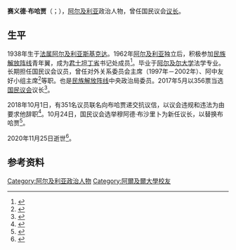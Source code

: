 {{Infobox officeholder
| 姓名     = 赛义德·布哈贾
| 原名     = Said Bouhadja
| 图像     = 
| 职务     = [[阿尔及利亚议会|阿尔及利亚国民议会]]议长
| 总统     = [[阿卜杜勒-阿齐兹·布特弗利卡|阿卜杜勒-阿齐兹·布特弗利卡]]
| 就任日期 = 2017年5月23日
| 卸任日期 = 2018年10月24日
| 前任     = [[穆罕默德-拉尔比·乌尔德·哈利法|穆罕默德-拉尔比·乌尔德·哈利法]]
| 继任     = [[穆阿德·布沙里卜|穆阿德·布沙里卜]]
| 性别     = 男
| 出生日期 = 1938年4月22日
| 出生地点 = [[法属阿尔及利亚|法属阿尔及利亚]][[斯基克达|斯基克达]]
| 逝世日期 = {{Dda|2020|11|25|1938|4|22}}
| 逝世地点 = 阿尔及利亚[[阿尔及尔|阿尔及尔]]
| 国籍     = {{ALG}}
| 职业     = [[政治人物|政治人物]]
| 母校     = [[阿尔及尔大学|阿尔及尔大学]]
| 政党     = [[民族解放阵线_(阿尔及利亚)|民族解放阵线]]
| 获奖     = 
}}
'''赛义德·布哈贾'''（{{lang-ar|سعـيد بـوحجــة}}；{{bd|1938年|4月22日|2020年|11月25日|catIdx=Bouhadja}}），[[阿尔及利亚|阿尔及利亚]]政治人物，曾任国民议会[[议长|议长]]。

==生平==
1938年生于[[法属阿尔及利亚|法属阿尔及利亚]][[斯基克达|斯基克达]]。1962年[[阿尔及利亚|阿尔及利亚]]独立后，积极参加[[民族解放阵线_(阿尔及利亚)|民族解放阵线]]青年翼，成为[[君士坦丁省|君士坦丁省]]书记处成员<ref>{{cite web |title=Said Bouhadja président de la nouvelle APN |url=https://www.algerie-eco.com/2017/05/24/said-bouhadja-president-de-nouvelle-apn/ |publisher=Algerie Eco |language=fr |date=2017-05-24 |access-date=2020-11-26 |archive-date=2017-08-15 |archive-url=https://web.archive.org/web/20170815010957/http://www.algerie-eco.com/2017/05/24/said-bouhadja-president-de-nouvelle-apn/ |dead-url=no }}</ref>。毕业于[[阿尔及尔大学|阿尔及尔大学]]法学专业。长期担任国民议会议员，曾任对外关系委员会主席（1997年－2002年）、阿中友好小组主席<ref>{{cite news |title=阿不来提·阿不都热西提会见阿尔及利亚国民议会议长 |url=http://news.cri.cn/gb/27824/2009/04/26/2225s2494753.htm |work=国际在线 |date=2009-04-26 |accessdate=2020-11-26 |archive-date=2020-08-10 |archive-url=https://web.archive.org/web/20200810073517/http://news.cri.cn/gb/27824/2009/04/26/2225s2494753.htm |dead-url=no }}</ref>等职。也是[[民族解放阵线_(阿尔及利亚)|民族解放阵线]]中央政治局委员。2017年5月以356票当选[[阿尔及利亚议会|国民议会]]议长<ref>{{cite web |title=Parlement : Installation de la nouvelle APN, Saïd Bouhadja élu à la présidence de la Chambre basse du Parlement |url=http://www.dknews-dz.com/article/80187-parlement-installation-de-la-nouvelle-apn-said-bouhadja-elu-a-la-presidence-de-la-chambre-basse-du-parlement.html |publisher=DK News |language=fr |date=2017-05-24}}</ref>。

2018年10月1日，有351名议员联名向布哈贾递交抗议信，以议会违规和违法为由要求他辞职<ref>{{cite web |title=阿尔及利亚国民议会议长因议员抗议而中止正式活动 |url=http://www.xinhuanet.com/world/2018-10/03/c_1123517247.htm |publisher=新华网 |date=2018-10-03 |access-date=2020-11-26 |archive-date=2020-08-10 |archive-url=https://web.archive.org/web/20200810211145/http://www.xinhuanet.com/world/2018-10/03/c_1123517247.htm |dead-url=no }}</ref>。10月24日，国民议会选举穆阿德·布沙里卜为新任议长，以替换布哈贾<ref>{{cite web |title=阿尔及利亚国民议会选出新议长 |url=http://www.xinhuanet.com/world/2018-10/24/c_1123609133.htm |publisher=新华网 |date=2018-10-24 |access-date=2020-11-26 |archive-date=2020-08-11 |archive-url=https://web.archive.org/web/20200811045344/http://www.xinhuanet.com/world/2018-10/24/c_1123609133.htm |dead-url=no }}</ref>。

2020年11月25日逝世<ref>{{cite web |title=Décès de l’ancien président de l’APN, Said Bouhadja |url=https://www.algerie-eco.com/2020/11/25/deces-de-lancien-president-de-lapn-said-bouhadja/ |publisher=Algerie Eco |language=fr |date=2020-11-25 |access-date=2020-11-26 |archive-date=2020-11-25 |archive-url=https://web.archive.org/web/20201125102429/https://www.algerie-eco.com/2020/11/25/deces-de-lancien-president-de-lapn-said-bouhadja/ |dead-url=no }}</ref>。
==参考资料==
{{Reflist}}

{{Authority control}}
{{DEFAULTSORT:Bouhadja, Said}}
[[Category:阿尔及利亚政治人物|Category:阿尔及利亚政治人物]]
[[Category:阿爾及爾大學校友|Category:阿爾及爾大學校友]]